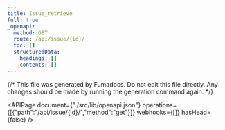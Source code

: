 ```yaml
---
title: Issue_retrieve
full: true
_openapi:
  method: GET
  route: /api/issue/{id}/
  toc: []
  structuredData:
    headings: []
    contents: []
---
```

{/* This file was generated by Fumadocs. Do not edit this file directly. Any changes should be made by running the generation command again. */\}

<APIPage document={"./src/lib/openapi.json"} operations={[{"path":"/api/issue/{id}/","method":"get"}]} webhooks={[]} hasHead={false} />
